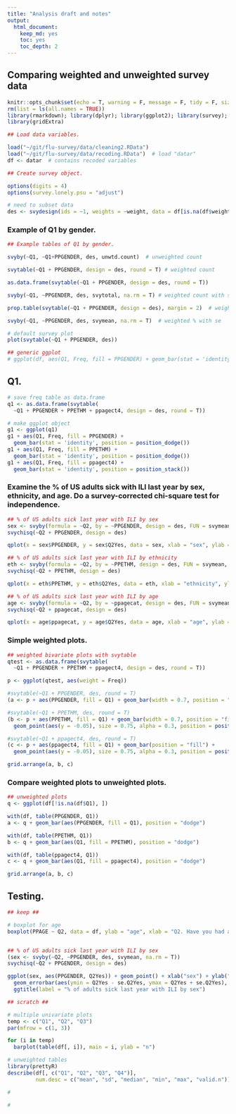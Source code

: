 ```yaml
---
title: "Analysis draft and notes"
output: 
  html_document:
    keep_md: yes
    toc: yes
    toc_depth: 2
---
```


## Comparing weighted and unweighted survey data

```r
knitr::opts_chunk$set(echo = T, warning = F, message = F, tidy = F, size = "small")
rm(list = ls(all.names = TRUE))
library(rmarkdown); library(dplyr); library(ggplot2); library(survey);
library(gridExtra)
```

```r
## Load data variables.

load("~/git/flu-survey/data/cleaning2.RData")
load("~/git/flu-survey/data/recoding.RData")  # load "datar"
df <- datar  # contains recoded variables
```

```r
## Create survey object.

options(digits = 4)
options(survey.lonely.psu = "adjust")

# need to subset data
des <- svydesign(ids = ~1, weights = ~weight, data = df[is.na(df$weight) == F, ])
```

### Example of Q1 by gender.

```r
## Example tables of Q1 by gender.

svyby(~Q1, ~Q1+PPGENDER, des, unwtd.count)  # unweighted count

svytable(~Q1 + PPGENDER, design = des, round = T) # weighted count

as.data.frame(svytable(~Q1 + PPGENDER, design = des, round = T))

svyby(~Q1, ~PPGENDER, des, svytotal, na.rm = T) # weighted count with se

prop.table(svytable(~Q1 + PPGENDER, design = des), margin = 2)  # weighted %

svyby(~Q1, ~PPGENDER, des, svymean, na.rm = T)  # weighted % with se

# default survey plot
plot(svytable(~Q1 + PPGENDER, des))

## generic ggplot
# ggplot(df, aes(Q1, Freq, fill = PPGENDER) + geom_bar(stat = 'identity', position = position_dodge())
```

## Q1.

```r
# save freq table as data.frame
q1 <- as.data.frame(svytable(
  ~Q1 + PPGENDER + PPETHM + ppagect4, design = des, round = T))

# make ggplot object
g1 <- ggplot(q1)
g1 + aes(Q1, Freq, fill = PPGENDER) + 
  geom_bar(stat = 'identity', position = position_dodge())
g1 + aes(Q1, Freq, fill = PPETHM) + 
  geom_bar(stat = 'identity', position = position_dodge())
g1 + aes(Q1, Freq, fill = ppagect4) + 
  geom_bar(stat = 'identity', position = position_stack())
```

### Examine the % of US adults sick with ILI last year by sex, ethnicity, and age. Do a survey-corrected chi-square test for independence.

```r
## % of US adults sick last year with ILI by sex
sex <- svyby(formula = ~Q2, by = ~PPGENDER, design = des, FUN = svymean, na.rm = T)
svychisq(~Q2 + PPGENDER, design = des)

qplot(x = sex$PPGENDER, y = sex$Q2Yes, data = sex, xlab = "sex", ylab = "% sick") + geom_errorbar(aes(x = PPGENDER, ymin = Q2Yes - se.Q2Yes, ymax = Q2Yes + se.Q2Yes), width = .25) + ggtitle(label = "% of adults sick last year with ILI by sex")

## % of US adults sick last year with ILI by ethnicity
eth <- svyby(formula = ~Q2, by = ~PPETHM, design = des, FUN = svymean, na.rm = T)
svychisq(~Q2 + PPETHM, design = des)

qplot(x = eth$PPETHM, y = eth$Q2Yes, data = eth, xlab = "ethnicity", ylab = "% sick") + geom_errorbar(aes(x = PPETHM, ymin = Q2Yes - se.Q2Yes, ymax = Q2Yes + se.Q2Yes), width = .25) + ggtitle(label = "% of adults sick last year with ILI by ethnicity")

## % of US adults sick last year with ILI by age
age <- svyby(formula = ~Q2, by = ~ppagecat, design = des, FUN = svymean, na.rm = T)
svychisq(~Q2 + ppagecat, design = des)

qplot(x = age$ppagecat, y = age$Q2Yes, data = age, xlab = "age", ylab = "% sick") + geom_errorbar(aes(x = ppagecat, ymin = Q2Yes - se.Q2Yes, ymax = Q2Yes + se.Q2Yes), width = .25) + ggtitle(label = "% of adults sick last year with ILI by age")
```

### Simple weighted plots.

```r
## weighted bivariate plots with svytable
qtest <- as.data.frame(svytable(
  ~Q1 + PPGENDER + PPETHM + ppagect4, design = des, round = T))

p <- ggplot(qtest, aes(weight = Freq))

#svytable(~Q1 + PPGENDER, des, round = T)
(a <- p + aes(PPGENDER, fill = Q1) + geom_bar(width = 0.7, position = "fill"))

#svytable(~Q1 + PPETHM, des, round = T)
(b <- p + aes(PPETHM, fill = Q1) + geom_bar(width = 0.7, position = "fill") +
  geom_point(aes(y = -0.05), size = 0.75, alpha = 0.3, position = position_jitter(h = 0.01)))

#svytable(~Q1 + ppagect4, des, round = T)
(c <- p + aes(ppagect4, fill = Q1) + geom_bar(position = "fill") +
  geom_point(aes(y = -0.05), size = 0.75, alpha = 0.3, position = position_jitter(h = 0.01)))

grid.arrange(a, b, c)
```

### Compare weighted plots to unweighted plots.

```r
## unweighted plots
q <- ggplot(df[!is.na(df$Q1), ])

with(df, table(PPGENDER, Q1))
a <- q + geom_bar(aes(PPGENDER, fill = Q1), position = "dodge")

with(df, table(PPETHM, Q1))
b <- q + geom_bar(aes(Q1, fill = PPETHM), position = "dodge")

with(df, table(ppagect4, Q1))
c <- q + geom_bar(aes(Q1, fill = ppagect4), position = "dodge")

grid.arrange(a, b, c)
```

## Testing.



```r
## keep ##

# boxplot for age
boxplot(PPAGE ~ Q2, data = df, ylab = "age", xlab = "Q2. Have you had an illness with ILI symptoms since August 2015?", main = "Boxplot of age of sick adults")


## % of US adults sick last year with ILI by sex
(sex <- svyby(~Q2, ~PPGENDER, des, svymean, na.rm = T))
svychisq(~Q2 + PPGENDER, design = des)

ggplot(sex, aes(PPGENDER, Q2Yes)) + geom_point() + xlab("sex") + ylab("% sick") +
  geom_errorbar(aes(ymin = Q2Yes - se.Q2Yes, ymax = Q2Yes + se.Q2Yes), width = .25) +
  ggtitle(label = "% of adults sick last year with ILI by sex") 
```

```r
## scratch ##

# multiple univariate plots
temp <- c("Q1", "Q2", "Q3")
par(mfrow = c(1, 3))

for (i in temp)
  barplot(table(df[, i]), main = i, ylab = "n")
```

```r
# unweighted tables
library(prettyR)
describe(df[, c("Q1", "Q2", "Q3", "Q4")],
         num.desc = c("mean", "sd", "median", "min", "max", "valid.n"))
```

```r
# 


```

```r
# 


```



